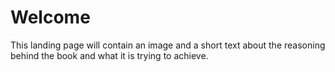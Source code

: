 # Welcome {.unnumbered}

This landing page will contain an image
and a short text about the reasoning behind the book and what it is trying to achieve.
